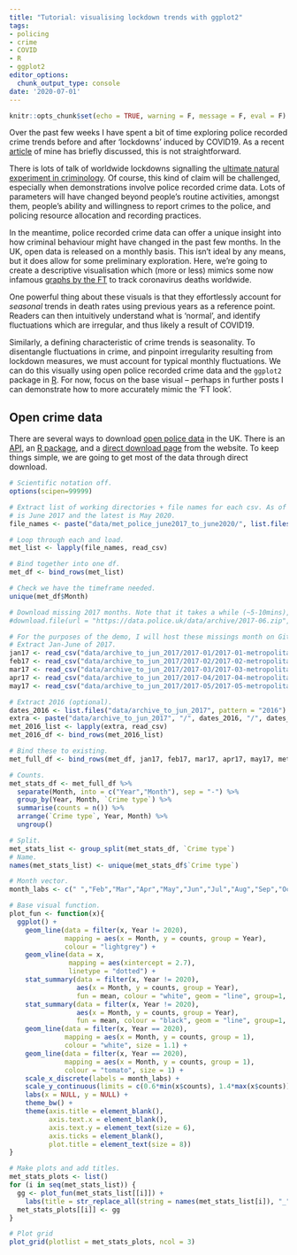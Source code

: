 ```yaml
---
title: "Tutorial: visualising lockdown trends with ggplot2"
tags:
- policing
- crime
- COVID
- R
- ggplot2
editor_options: 
  chunk_output_type: console
date: '2020-07-01'
---
```


```r
knitr::opts_chunk$set(echo = TRUE, warning = F, message = F, eval = F)
```


Over the past few weeks I have spent a bit of time exploring police recorded crime trends before and after 'lockdowns' induced by COVID19. As a recent [article](https://theconversation.com/lockdown-crime-trends-why-antisocial-behaviour-is-up-140479) of mine has briefly discussed, this is not straightforward.

There is lots of talk of worldwide lockdowns signalling the [ultimate natural experiment in criminology](https://link.springer.com/article/10.1007/s12103-020-09546-0). Of course, this kind of claim will be challenged, especially when demonstrations involve police recorded crime data. Lots of parameters will have changed beyond people's routine activities, amongst them, people's ability and willingness to report crimes to the police, and policing resource allocation and recording practices.

In the meantime, police recorded crime data can offer a unique insight into how criminal behaviour might have changed in the past few months. In the UK, open data is released on a monthly basis. This isn't ideal by any means, but it does allow for some preliminary exploration. Here, we're going to create a descriptive visualisation which (more or less) mimics some now infamous [graphs by the FT](https://www.ft.com/content/a26fbf7e-48f8-11ea-aeb3-955839e06441) to track coronavirus deaths worldwide. 

<!-- ![](/img/ft_example.png) -->

One powerful thing about these visuals is that they effortlessly account for _seasonal_ trends in death rates using previous years as a reference point. Readers can then intuitively understand what is 'normal', and identify fluctuations which are irregular, and thus likely a result of COVID19.

Similarly, a defining characteristic of crime trends is seasonality. To disentangle fluctuations in crime, and pinpoint irregularity resulting from lockdown measures, we must account for typical monthly fluctuations. We can do this visually using open police recorded crime data and the `ggplot2` package in [R](ttps://www.r-project.org/). For now, focus on the base visual -- perhaps in further posts I can demonstrate how to more accurately mimic the 'FT look'. 

## Open crime data

There are several ways to download [open police data](https://data.police.uk/) in the UK. There is an [API](https://data.police.uk/docs/), an [R package](https://github.com/njtierney/ukpolice), and a [direct download page](https://data.police.uk/data/) from the website. To keep things simple, we are going to get most of the data through direct download.





```r
# Scientific notation off.
options(scipen=99999)
```

```r
# Extract list of working directories + file names for each csv. As of 1 July 2020, the earliest we can get 
# is June 2017 and the latest is May 2020.
file_names <- paste("data/met_police_june2017_to_june2020/", list.files("data/met_police_june2017_to_june2020", "*.csv", recursive=TRUE), sep = "")
```

```r
# Loop through each and load.
met_list <- lapply(file_names, read_csv)
```

```r
# Bind together into one df.
met_df <- bind_rows(met_list)
```

```r
# Check we have the timeframe needed.
unique(met_df$Month)
```

```r
# Download missing 2017 months. Note that it takes a while (~5-10mins), as we can only block-download.
#download.file(url = "https://data.police.uk/data/archive/2017-06.zip", destfile = "data/archive_to_jun_2017.zip")

# For the purposes of the demo, I will host these missings month on GitHub.
# Extract Jan-June of 2017.
jan17 <- read_csv("data/archive_to_jun_2017/2017-01/2017-01-metropolitan-street.csv")
feb17 <- read_csv("data/archive_to_jun_2017/2017-02/2017-02-metropolitan-street.csv") 
mar17 <- read_csv("data/archive_to_jun_2017/2017-03/2017-03-metropolitan-street.csv") 
apr17 <- read_csv("data/archive_to_jun_2017/2017-04/2017-04-metropolitan-street.csv") 
may17 <- read_csv("data/archive_to_jun_2017/2017-05/2017-05-metropolitan-street.csv") 
```

```r
# Extract 2016 (optional).
dates_2016 <- list.files("data/archive_to_jun_2017", pattern = "2016")
extra <- paste("data/archive_to_jun_2017", "/", dates_2016, "/", dates_2016, "-", "metropolitan-street.csv", sep = "")
met_2016_list <- lapply(extra, read_csv)
met_2016_df <- bind_rows(met_2016_list)
```

```r
# Bind these to existing.
met_full_df <- bind_rows(met_df, jan17, feb17, mar17, apr17, may17, met_2016_df)
```

```r
# Counts.
met_stats_df <- met_full_df %>%
  separate(Month, into = c("Year","Month"), sep = "-") %>% 
  group_by(Year, Month, `Crime type`) %>% 
  summarise(counts = n()) %>% 
  arrange(`Crime type`, Year, Month) %>% 
  ungroup()
```

```r
# Split.
met_stats_list <- group_split(met_stats_df, `Crime type`)
# Name.
names(met_stats_list) <- unique(met_stats_df$`Crime type`)

# Month vector.
month_labs <- c(" ","Feb","Mar","Apr","May","Jun","Jul","Aug","Sep","Oct","Nov","Dec")

```

```r
# Base visual function.
plot_fun <- function(x){
  ggplot() +
    geom_line(data = filter(x, Year != 2020),
              mapping = aes(x = Month, y = counts, group = Year),
              colour = "lightgrey") +
    geom_vline(data = x,
               mapping = aes(xintercept = 2.7),
               linetype = "dotted") + 
    stat_summary(data = filter(x, Year != 2020),
                 aes(x = Month, y = counts, group = Year),
                 fun = mean, colour = "white", geom = "line", group=1, size = 0.8) +
    stat_summary(data = filter(x, Year != 2020),
                 aes(x = Month, y = counts, group = Year),
                 fun = mean, colour = "black", geom = "line", group=1, size = 0.7) +
    geom_line(data = filter(x, Year == 2020),
              mapping = aes(x = Month, y = counts, group = 1),
              colour = "white", size = 1.1) +
    geom_line(data = filter(x, Year == 2020),
              mapping = aes(x = Month, y = counts, group = 1),
              colour = "tomato", size = 1) +
    scale_x_discrete(labels = month_labs) +
    scale_y_continuous(limits = c(0.6*min(x$counts), 1.4*max(x$counts)), n.breaks = 5) +
    labs(x = NULL, y = NULL) +
    theme_bw() +
    theme(axis.title = element_blank(),
          axis.text.x = element_blank(),
          axis.text.y = element_text(size = 6),
          axis.ticks = element_blank(),
          plot.title = element_text(size = 8))  
}
```

```r
# Make plots and add titles.
met_stats_plots <- list()
for (i in seq(met_stats_list)) {
  gg <- plot_fun(met_stats_list[[i]]) +
    labs(title = str_replace_all(string = names(met_stats_list[i]), "_", " "))
  met_stats_plots[[i]] <- gg
}
```

```r
# Plot grid
plot_grid(plotlist = met_stats_plots, ncol = 3)
```
